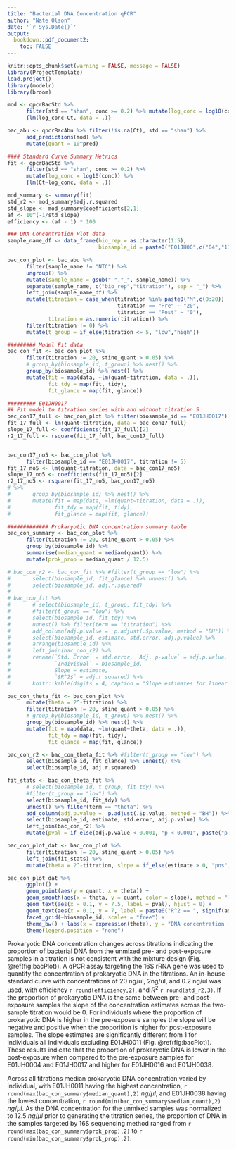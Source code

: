 ```yaml
---
title: "Bacterial DNA Concentration qPCR"
author: "Nate Olson"
date: '`r Sys.Date()`'
output:
  bookdown::pdf_document2: 
    toc: FALSE
--- 
```


```r
knitr::opts_chunk$set(warning = FALSE, message = FALSE) 
library(ProjectTemplate)
load.project()
library(modelr)
library(broom)
```

```r
mod <- qpcrBacStd %>% 
      filter(std == "shan", conc >= 0.2) %>% mutate(log_conc = log10(conc)) %>% 
      {lm(log_conc~Ct, data = .)}

bac_abu <- qpcrBacAbu %>% filter(!is.na(Ct), std == "shan") %>% 
      add_predictions(mod) %>% 
      mutate(quant = 10^pred)

#### Standard Curve Summary Metrics
fit <- qpcrBacStd %>% 
      filter(std == "shan", conc >= 0.2) %>%
      mutate(log_conc = log10(conc)) %>% 
      {lm(Ct~log_conc, data = .)} 

mod_summary <- summary(fit)
std_r2 <- mod_summary$adj.r.squared
std_slope <- mod_summary$coefficients[2,1]
af <- 10^(-1/std_slope)
efficiency <- (af - 1) * 100

### DNA Concentration Plot data
sample_name_df <- data_frame(bio_rep = as.character(1:5),
                             biosample_id = paste0("E01JH00",c("04","11","16","17","38")))

bac_con_plot <- bac_abu %>% 
      filter(sample_name != "NTC") %>% 
      ungroup() %>% 
      mutate(sample_name = gsub(" ","_", sample_name)) %>% 
      separate(sample_name, c("bio_rep","titration"), sep = "_") %>% 
      left_join(sample_name_df) %>% 
      mutate(titration = case_when(titration %in% paste0("M",c(0:20)) ~ str_replace(titration, "M",""),
                                   titration == "Pre" ~ "20", 
                                   titration == "Post" ~ "0"),
             titration = as.numeric(titration)) %>% 
      filter(titration != 0) %>%
      mutate(t_group = if_else(titration <= 5, "low","high")) 

######### Model Fit data
bac_con_fit <- bac_con_plot %>% 
      filter(titration != 20, stine_quant > 0.05) %>% 
      # group_by(biosample_id, t_group) %>% nest() %>%
      group_by(biosample_id) %>% nest() %>% 
      mutate(fit = map(data, ~lm(quant~titration, data = .)),
             fit_tdy = map(fit, tidy),
             fit_glance = map(fit, glance))

######### E01JH0017 
## Fit model to titration series with and without titration 5
bac_con17_full <- bac_con_plot %>% filter(biosample_id == "E01JH0017") 
fit_17_full <- lm(quant~titration, data = bac_con17_full)
slope_17_full <- coefficients(fit_17_full)[2]
r2_17_full <- rsquare(fit_17_full, bac_con17_full)


bac_con17_no5 <- bac_con_plot %>% 
      filter(biosample_id == "E01JH0017", titration != 5) 
fit_17_no5 <- lm(quant~titration, data = bac_con17_no5)
slope_17_no5 <- coefficients(fit_17_no5)[2]
r2_17_no5 <- rsquare(fit_17_no5, bac_con17_no5)
# %>% 
#       group_by(biosample_id) %>% nest() %>% 
#       mutate(fit = map(data, ~lm(quant~titration, data = .)),
#              fit_tdy = map(fit, tidy),
#              fit_glance = map(fit, glance))

############# Prokaryotic DNA concentration summary table
bac_con_summary <- bac_con_plot %>%
      filter(titration != 20, stine_quant > 0.05) %>% 
      group_by(biosample_id) %>% 
      summarise(median_quant = median(quant)) %>% 
      mutate(prok_prop = median_quant / 12.5)
```


```r
# bac_con_r2 <- bac_con_fit %>% #filter(t_group == "low") %>% 
#       select(biosample_id, fit_glance) %>% unnest() %>% 
#       select(biosample_id, adj.r.squared)
# 
# bac_con_fit %>% 
#       # select(biosample_id, t_group, fit_tdy) %>% 
#       #filter(t_group == "low") %>% 
#       select(biosample_id, fit_tdy) %>%
#       unnest() %>% filter(term == "titration") %>% 
#       add_column(adj.p.value =  p.adjust(.$p.value, method = "BH")) %>% 
#       select(biosample_id, estimate, std.error, adj.p.value) %>% 
#       arrange(biosample_id) %>% 
#       left_join(bac_con_r2) %>% 
#       rename(`Std. Error` = std.error, `Adj. p-value` = adj.p.value, 
#              `Individual` = biosample_id,
#              Slope = estimate,
#              `$R^2$` = adj.r.squared) %>% 
#       knitr::kable(digits = 4, caption = "Slope estimates for linear model of prokaryotic DNA concentration and titration factor. Separate linear models were fit for each titrations 1-4 for each  individual. Multiple test correction was performed using the Benjamini-Hochberg method. p-value indicates signficant difference from the expected slopes of 0.",  booktabs = TRUE, escape = FALSE)
```

```r
bac_con_theta_fit <- bac_con_plot %>%
      mutate(theta = 2^-titration) %>% 
      filter(titration != 20, stine_quant > 0.05) %>% 
      # group_by(biosample_id, t_group) %>% nest() %>%
      group_by(biosample_id) %>% nest() %>% 
      mutate(fit = map(data, ~lm(quant~theta, data = .)),
             fit_tdy = map(fit, tidy),
             fit_glance = map(fit, glance))

bac_con_r2 <- bac_con_theta_fit %>% #filter(t_group == "low") %>% 
      select(biosample_id, fit_glance) %>% unnest() %>% 
      select(biosample_id, adj.r.squared)

fit_stats <- bac_con_theta_fit %>% 
      # select(biosample_id, t_group, fit_tdy) %>% 
      #filter(t_group == "low") %>% 
      select(biosample_id, fit_tdy) %>%
      unnest() %>% filter(term == "theta") %>% 
      add_column(adj.p.value =  p.adjust(.$p.value, method = "BH")) %>% 
      select(biosample_id, estimate, std.error, adj.p.value) %>% 
      left_join(bac_con_r2) %>% 
      mutate(pval = if_else(adj.p.value < 0.001, "p < 0.001", paste("p =", round(adj.p.value,3))))

bac_con_plot_dat <- bac_con_plot %>% 
      filter(titration != 20, stine_quant > 0.05) %>%
      left_join(fit_stats) %>% 
      mutate(theta = 2^-titration, slope = if_else(estimate > 0, "pos","neg"))

bac_con_plot_dat %>% 
      ggplot() +
      geom_point(aes(y = quant, x = theta)) +
      geom_smooth(aes(x = theta, y = quant, color = slope), method = "lm") + 
      geom_text(aes(x = 0.1, y = 7.5, label = pval), hjust = 0) +
      geom_text(aes(x = 0.1, y = 7, label = paste0("R^2 == ", signif(adj.r.squared,2))), hjust = 0, parse=TRUE) +
      facet_grid(~biosample_id, scales = "free") +
      theme_bw() + labs(x = expression(theta), y = "DNA concentration (ng/ul)") +
      theme(legend.position = "none")
```



Prokaryotic DNA concentration changes across titrations indicating the proportion of bacterial DNA from the unmixed pre- and post-exposure samples in a titration is not consistent with the mixture design (Fig. \@ref(fig:bacPlot)).
A qPCR assay targeting the 16S rRNA gene was used to quantify the concentration of prokaryotic DNA in the titrations. 
An in-house standard curve with concentrations of 20 ng/ul, 2ng/ul, and 0.2 ng/ul was used, with efficiency `r round(efficiency,2)`, and $R^2$ `r round(std_r2,3)`. 
If the proportion of prokaryotic DNA is the same between pre- and post-exposure samples the slope of the concentration estimates across the two-sample titration would be 0. 
For individuals where the proportion of prokaryotic DNA is higher in the pre-exposure samples the slope will be negative and positive when the proporition is higher for post-exposure samples. 
The slope estimates are significantly different from 1 for individuals all individuals excluding E01JH0011 (Fig. \@ref(fig:bacPlot)). 
These results indicate that the proportion of prokaryotic DNA is lower in the post-exposure when compared to the pre-exposure samples for E01JH0004 and E01JH0017 and higher for E01JH0016 and E01JH0038.  

Across all titrations median prokaryotic DNA concentration varied by individual, with E01JH0011 having the highest concentration, `r round(max(bac_con_summary$median_quant),2)` $ng/\mu l$, and E01JH0038 having the lowest concentration, `r round(min(bac_con_summary$median_quant),2)` $ng/\mu l$. 
As the DNA concentration for the unmixed samples was normalized to 12.5 $ng/\mu l$ prior to generating the titration series, the proportion of DNA in the samples targeted by 16S sequencing method ranged from `r round(max(bac_con_summary$prok_prop),2)` to `r round(min(bac_con_summary$prok_prop),2)`.




